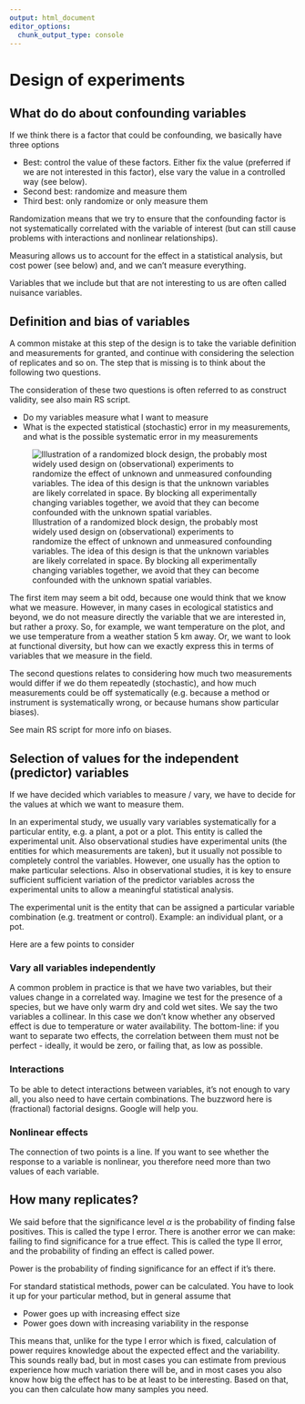 ```yaml
---
output: html_document
editor_options: 
  chunk_output_type: console
---
```


# Design of experiments

## What do do about confounding variables

If we think there is a factor that could be confounding, we basically have three options

-   Best: control the value of these factors. Either fix the value (preferred if we are not interested in this factor), else vary the value in a controlled way (see below).
-   Second best: randomize and measure them
-   Third best: only randomize or only measure them

Randomization means that we try to ensure that the confounding factor is not systematically correlated with the variable of interest (but can still cause problems with interactions and nonlinear relationships).

Measuring allows us to account for the effect in a statistical analysis, but cost power (see below) and, and we can't measure everything.

::: column-margin
Variables that we include but that are not interesting to us are often called nuisance variables.
:::

## Definition and bias of variables

A common mistake at this step of the design is to take the variable definition and measurements for granted, and continue with considering the selection of replicates and so on. The step that is missing is to think about the following two questions.

::: column-margin
The consideration of these two questions is often referred to as construct validity, see also main RS script.
:::

-   Do my variables measure what I want to measure
-   What is the expected statistical (stochastic) error in my measurements, and what is the possible systematic error in my measurements

![Illustration of a randomized block design, the probably most widely used design on (observational) experiments to randomize the effect of unknown and unmeasured confounding variables. The idea of this design is that the unknown variables are likely correlated in space. By blocking all experimentally changing variables together, we avoid that they can become confounded with the unknown spatial variables.](RandomizedBlockDesign.png)

The first item may seem a bit odd, because one would think that we know what we measure. However, in many cases in ecological statistics and beyond, we do not measure directly the variable that we are interested in, but rather a proxy. So, for example, we want temperature on the plot, and we use temperature from a weather station 5 km away. Or, we want to look at functional diversity, but how can we exactly express this in terms of variables that we measure in the field.

The second questions relates to considering how much two measurements would differ if we do them repeatedly (stochastic), and how much measurements could be off systematically (e.g. because a method or instrument is systematically wrong, or because humans show particular biases).

::: column-margin 
See main RS script for more info on biases.
:::

## Selection of values for the independent (predictor) variables

If we have decided which variables to measure / vary, we have to decide for the values at which we want to measure them. 

In an experimental study, we usually vary variables systematically for a particular entity, e.g. a plant, a pot or a plot. This entity is called the experimental unit. Also observational studies have experimental units (the entities for which measurements are taken), but it usually not possible to completely control the variables. However, one usually has the option to make particular selections. Also in observational studies, it is key to ensure sufficient sufficient variation of the predictor variables across the experimental units to allow a meaningful statistical analysis.

::: column-margin  
The experimental unit is the entity that can be assigned a particular variable combination (e.g. treatment or control). Example: an individual plant, or a pot.
:::

Here are a few points to consider

### Vary all variables independently

A common problem in practice is that we have two variables,  but their values change in a correlated way. Imagine we test for the presence of a species, but we have only warm dry and cold wet sites. We say the two variables a collinear. In this case we don't know whether any observed effect is due to temperature or water availability. The bottom-line: if you want to separate two effects, the correlation between them must not be perfect - ideally, it would be zero, or failing that, as low as possible. 

### Interactions

To be able to detect interactions between variables, it's not enough to vary all, you also need to have certain combinations. The buzzword here is (fractional) factorial designs. Google will help you.

### Nonlinear effects

The connection of two points is a line. If you want to see whether the response to a variable is nonlinear, you therefore need more than two values of each variable.  


## How many replicates?

We said before that the significance level $\alpha$ is the probability of finding false positives. This is called the type I error. There is another error we can make: failing to find significance for a true effect. This is called the type II error, and the probability of finding an effect is called power. 

::: column-margin  
Power is the probability of finding significance for an effect if it's there. 
:::

For standard statistical methods, power can be calculated. You have to look it up for your particular method, but in general assume that 

* Power goes up with increasing effect size
* Power goes down with increasing variability in the response

This means that, unlike for the type I error which is fixed, calculation of power requires knowledge about the expected effect and the variability. This sounds really bad, but in most cases you can estimate from previous experience how much variation there will be, and in most cases you also know how big the effect has to be at least to be interesting. Based on that, you can then calculate how many samples you need.


